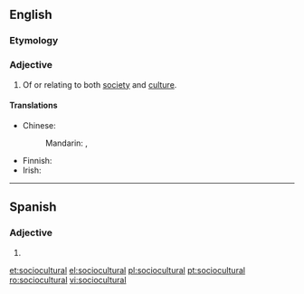 ==English==

===Etymology===
{{prefix|socio|cultural|lang=en}}

===Adjective===
{{en-adj}}

# Of or relating to both [[society]] and [[culture]].

====Translations====
{{trans-top|of both society and culture}}
* Chinese:
*: Mandarin: {{t|cmn|社會文化|alt=社會文化的|sc=Hani}}, {{t|cmn|社会文化|alt=社会文化的|tr=shèhuì wénhuà de|sc=Hani}}
{{trans-mid}}
* Finnish: {{t+|fi|sosiokulttuurinen}}
* Irish: {{t|ga|soch-chultúrtha}}
{{trans-bottom}}
----
==Spanish==

===Adjective===
{{es-adj|pl=sociculturales}}

# {{l|en|sociocultural}}

[[et:sociocultural]]
[[el:sociocultural]]
[[pl:sociocultural]]
[[pt:sociocultural]]
[[ro:sociocultural]]
[[vi:sociocultural]]